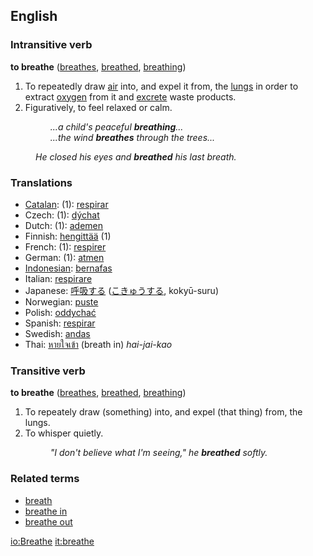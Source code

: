 ==English==

=== Intransitive verb ===
'''to breathe'''  ([[breathes]], [[breathed]], [[breathing]])
# To repeatedly draw [[air]] into, and expel it from, the [[lung]]s in order to extract [[oxygen]] from it and [[excrete]] waste products.
# Figuratively, to feel relaxed or calm.
#:''...a child's peaceful '''breathing'''...''
#:''...the wind '''breathes''' through the trees...''
:''He closed his eyes and '''breathed''' his last breath.''

=== Translations ===
*[[Catalan]]: (1): [[respirar]]
*Czech: (1): [[dýchat]]
*Dutch: (1): [[ademen]]
*Finnish: [[hengittää]] (1)
*French: (1): [[respirer]]
*German: (1): [[atmen]]
*[[Indonesian]]: [[nafas|bernafas]]
*Italian: [[respirare]]
*Japanese: [[呼吸]]する ([[こきゅう]]する, kokyū-suru)
*Norwegian: [[puste]]
*Polish: [[oddychać]]
*Spanish: [[respirar]]
*Swedish: [[andas]]
*Thai: [[หายใจเข้า]] (breath in) <i>hai-jai-kao</i>

===Transitive verb===
'''to breathe'''  ([[breathes]], [[breathed]], [[breathing]])
# To repeately draw (something) into, and expel (that thing) from, the lungs.
# To whisper quietly.
#:'' "I don't believe what I'm seeing," he '''breathed''' softly.''
===Related terms===
*[[breath]]
*[[breathe in]]
*[[breathe out]]

[[io:Breathe]]
[[it:breathe]]